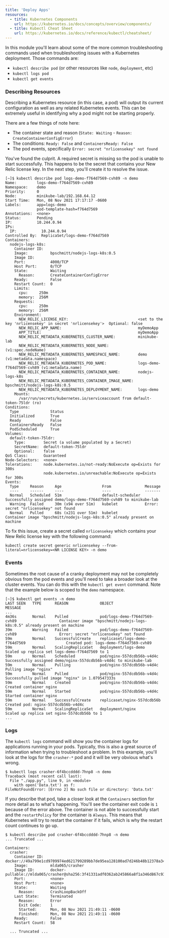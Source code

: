 ```yaml
---
title: 'Deploy Apps'
resources:
  - title: Kubernetes Components
    url: https://kubernetes.io/docs/concepts/overview/components/
  - title: Kubectl Cheat Sheet
    url: https://kubernetes.io/docs/reference/kubectl/cheatsheet/
---
```


In this module you'll learn about some of the more common troubleshooting commands used when troubleshooting issues with a Kubernetes deployment.  Those commands are:

* `kubectl describe pod` (or other resources like `node`, `deployment`, etc)
* `kubectl logs pod`
* `kubectl get events`

### Describing Resources

Describing a Kubernetes resource (in this case, a pod) will output its current configuration as well as any related Kubernetes events.  This can be extremely useful in identifying why a pod might not be starting properly.

There are a few things of note here:

* The container state and reason (`State: Waiting` - `Reason: CreateContainerConfigError`)
* The conditions: `Ready: False` and `ContainersReady: False`
* The pod events, specifically `Error: secret "nrlicensekey" not found`

You've found the culprit.  A required secret is missing so the pod is unable to start successfully.  This happens to be the secret that contains your New Relic license key.  In the next step, you'll create it to resolve the issue.

```
[~]$ kubectl describe pod logs-demo-f764d7569-cvh89 -n demo
Name:         logs-demo-f764d7569-cvh89
Namespace:    demo
Priority:     0
Node:         minikube-lab/192.168.64.12
Start Time:   Mon, 08 Nov 2021 17:17:17 -0600
Labels:       app=logs-demo
              pod-template-hash=f764d7569
Annotations:  <none>
Status:       Pending
IP:           10.244.0.94
IPs:
  IP:           10.244.0.94
Controlled By:  ReplicaSet/logs-demo-f764d7569
Containers:
  nodejs-logs-k8s:
    Container ID:
    Image:          bpschmitt/nodejs-logs-k8s:0.5
    Image ID:
    Port:           4000/TCP
    Host Port:      0/TCP
    State:          Waiting
      Reason:       CreateContainerConfigError
    Ready:          False
    Restart Count:  0
    Limits:
      cpu:     250m
      memory:  256M
    Requests:
      cpu:     250m
      memory:  256M
    Environment:
      NEW_RELIC_LICENSE_KEY:                               <set to the key 'nrlicensekey' in secret 'nrlicensekey'>  Optional: false
      NEW_RELIC_APP_NAME:                                  myDemoApp
      APP_TITLE:                                           myDemoApp
      NEW_RELIC_METADATA_KUBERNETES_CLUSTER_NAME:          minikube-lab
      NEW_RELIC_METADATA_KUBERNETES_NODE_NAME:              (v1:spec.nodeName)
      NEW_RELIC_METADATA_KUBERNETES_NAMESPACE_NAME:        demo (v1:metadata.namespace)
      NEW_RELIC_METADATA_KUBERNETES_POD_NAME:              logs-demo-f764d7569-cvh89 (v1:metadata.name)
      NEW_RELIC_METADATA_KUBERNETES_CONTAINER_NAME:        nodejs-logs-k8s
      NEW_RELIC_METADATA_KUBERNETES_CONTAINER_IMAGE_NAME:  bpschmitt/nodejs-logs-k8s:0.5
      NEW_RELIC_METADATA_KUBERNETES_DEPLOYMENT_NAME:       logs-demo
    Mounts:
      /var/run/secrets/kubernetes.io/serviceaccount from default-token-75ldr (ro)
Conditions:
  Type              Status
  Initialized       True
  Ready             False
  ContainersReady   False
  PodScheduled      True
Volumes:
  default-token-75ldr:
    Type:        Secret (a volume populated by a Secret)
    SecretName:  default-token-75ldr
    Optional:    false
QoS Class:       Guaranteed
Node-Selectors:  <none>
Tolerations:     node.kubernetes.io/not-ready:NoExecute op=Exists for 300s
                 node.kubernetes.io/unreachable:NoExecute op=Exists for 300s
Events:
  Type     Reason     Age                  From               Message
  ----     ------     ----                 ----               -------
  Normal   Scheduled  51m                  default-scheduler  Successfully assigned demo/logs-demo-f764d7569-cvh89 to minikube-lab
  Warning  Failed     30m (x94 over 51m)   kubelet            Error: secret "nrlicensekey" not found
  Normal   Pulled     68s (x231 over 51m)  kubelet            Container image "bpschmitt/nodejs-logs-k8s:0.5" already present on machine
```

To fix this issue, create a secret called `nrlicensekey` which contains your New Relic license key with the following command:
```
kubectl create secret generic nrlicensekey --from-literal=nrlicensekey=<NR LICENSE KEY> -n demo
```

### Events

Sometimes the root cause of a cranky deployment may not be completely obvious from the pod events and you'll need to take a broader look at the cluster events.  You can do this with the `kubectl get event` command.  Note that the example below is scoped to the `demo` namespace.
```
[~]$ kubectl get events -n demo
LAST SEEN   TYPE      REASON              OBJECT                                          MESSAGE
...
4m36s       Normal    Pulled              pod/logs-demo-f764d7569-cvh89                   Container image "bpschmitt/nodejs-logs-k8s:0.5" already present on machine
39m         Warning   Failed              pod/logs-demo-f764d7569-cvh89                   Error: secret "nrlicensekey" not found
59m         Normal    SuccessfulCreate    replicaset/logs-demo-f764d7569                  Created pod: logs-demo-f764d7569-cvh89
59m         Normal    ScalingReplicaSet   deployment/logs-demo                            Scaled up replica set logs-demo-f764d7569 to 1
59m         Normal    Scheduled           pod/nginx-557dcdb56b-v4d4c                      Successfully assigned demo/nginx-557dcdb56b-v4d4c to minikube-lab
59m         Normal    Pulling             pod/nginx-557dcdb56b-v4d4c                      Pulling image "nginx"
59m         Normal    Pulled              pod/nginx-557dcdb56b-v4d4c                      Successfully pulled image "nginx" in 1.079547333s
59m         Normal    Created             pod/nginx-557dcdb56b-v4d4c                      Created container nginx
59m         Normal    Started             pod/nginx-557dcdb56b-v4d4c                      Started container nginx
59m         Normal    SuccessfulCreate    replicaset/nginx-557dcdb56b                     Created pod: nginx-557dcdb56b-v4d4c
59m         Normal    ScalingReplicaSet   deployment/nginx                                Scaled up replica set nginx-557dcdb56b to 1
...
```


### Logs

The `kubectl logs` command will show you the container logs for applications running in your pods.  Typically, this is also a great source of information when trying to troubleshoot a problem.  In this example, you'll look at the logs for the `crasher-*` pod and it will be very obvious what's wrong.

```
$ kubectl logs crasher-6f4bccdddd-7hnp8 -n demo
Traceback (most recent call last):
  File "./app.py", line 9, in <module>
    with open('Data.txt') as f:
FileNotFoundError: [Errno 2] No such file or directory: 'Data.txt'
```

If you describe that pod, take a closer look at the `Containers` section for more detail as to what's happening.  You'll see the container exit code is `1` because of the error above.  The container is not able to successfully start and the `restartPolicy` for the container is `Always`.  This means that Kubernetes will try to restart the container if it fails, which is why the restart count continues to go up.

```
$ kubectl describe pod crasher-6f4bccdddd-7hnp8 -n demo
... Truncated ...

Containers:
  crasher:
    Container ID:   docker://49a799e1cd9709974ed621799289bb7de95ea128100ad7d246b48b12378a3450
    Image:          mlda065/crasher
    Image ID:       docker-pullable://mlda065/crasher@sha256:3f41331adf0362ab245866a8f1a346d867c934b63b2733c0c714b3d4183a490d
    Port:           <none>
    Host Port:      <none>
    State:          Waiting
      Reason:       CrashLoopBackOff
    Last State:     Terminated
      Reason:       Error
      Exit Code:    1
      Started:      Mon, 08 Nov 2021 21:49:11 -0600
      Finished:     Mon, 08 Nov 2021 21:49:11 -0600
    Ready:          False
    Restart Count:  58

  ... Truncated ...
  ```